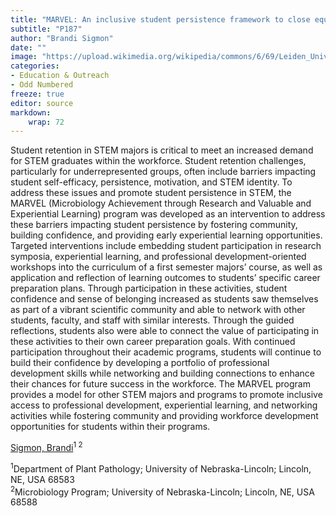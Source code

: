 ```yaml
---
title: "MARVEL: An inclusive student persistence framework to close equity gaps in STEM workforce development"
subtitle: "P187"
author: "Brandi Sigmon"
date: ""
image: "https://upload.wikimedia.org/wikipedia/commons/6/69/Leiden_University_Library_-_Seikei_Zusetsu_vol._19%2C_page_019_-_%E7%8E%89%E8%9C%80%E9%BB%8D_-_Zea_mays_L.%2C_1804.jpg"
categories: 
- Education & Outreach
- Odd Numbered
freeze: true
editor: source
markdown: 
    wrap: 72
---
```


Student retention in STEM majors is critical to meet an increased demand for STEM graduates within the workforce. Student retention challenges, particularly for underrepresented groups, often include barriers impacting student self-efficacy, persistence, motivation, and STEM identity. To address these issues and promote student persistence in STEM, the MARVEL (Microbiology Achievement through Research and Valuable and Experiential Learning) program was developed as an intervention to address these barriers impacting student persistence by fostering community, building confidence, and providing early experiential learning opportunities. Targeted interventions include embedding student participation in research symposia, experiential learning, and professional development-oriented workshops into the curriculum of a first semester majors’ course, as well as application and reflection of learning outcomes to students’ specific career preparation plans. Through participation in these activities, student confidence and sense of belonging increased as students saw themselves as part of a vibrant scientific community and able to network with other students, faculty, and staff with similar interests. Through the guided reflections, students also were able to connect the value of participating in these activities to their own career preparation goals. With continued participation throughout their academic programs, students will continue to build their confidence by developing a portfolio of professional development skills while networking and building connections to enhance their chances for future success in the workforce. The MARVEL program provides a model for other STEM majors and programs to promote inclusive access to professional development, experiential learning, and networking activities while fostering community and providing workforce development opportunities for students within their programs.

<a href='mailto:bsigmon2@unl.edu'>Sigmon, Brandi</a><sup>1 2</sup><br>

<sup>1</sup>Department of Plant Pathology; University of Nebraska-Lincoln; Lincoln, NE, USA 68583<br><sup>2</sup>Microbiology Program; University of Nebraska-Lincoln; Lincoln, NE, USA 68588<br>